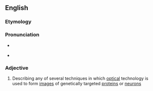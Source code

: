 ==English==

===Etymology===
{{prefix|opto|genetic|lang=en}}

===Pronunciation===
* {{a|GenAm}} {{IPA|/ˌɑptoʊdʒɪˈnɛtɪk/|lang=en}}
* {{a|RP}} {{IPA|/ˌɒptəʊdʒɪˈnɛtɪk/|lang=en}}

===Adjective===
{{en-adj|-}}

# {{lb|en|genetics}} Describing any of several techniques in which [[optical]] technology is used to form [[image]]s of genetically targeted [[protein]]s or [[neuron]]s